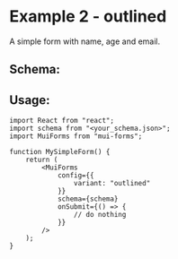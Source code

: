 # Example 2 - outlined

A simple form with name, age and email.


<Form2 />

## Schema:

<JsonViewer value={schema} />

## Usage:

```tsx
import React from "react";
import schema from "<your_schema.json>";
import MuiForms from "mui-forms";

function MySimpleForm() {
    return (
        <MuiForms
            config={{
                variant: "outlined"
            }}
            schema={schema}
            onSubmit={() => {
                // do nothing
            }}
        />
    );
}
```

